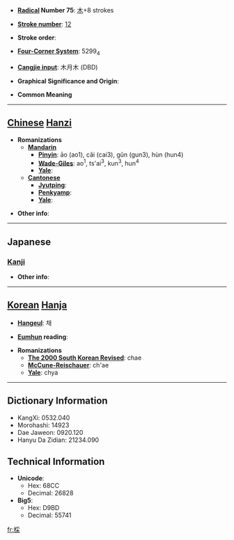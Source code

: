 * '''[[Wiktionary:Chinese radical index| Radical]] Number 75''': [[Wiktionary:Chinese radical index 木|木]]+8 strokes

* '''[[Wiktionary:Chinese total strokes index|Stroke number]]''': [[Wiktionary:Chinese total strokes index 12|12]]

* '''Stroke order''': 

* '''[[Wiktionary:Chinese four corner index|Four-Corner System]]''': 5299<sub>4</sub>

* '''[[Wiktionary:Chinese Cangjie index|Cangjie input]]''': 木月木 (DBD)

* '''Graphical Significance and Origin''': 

* '''Common Meaning'''

----

== [[Chinese]] [[Hanzi]] ==

* '''Romanizations'''
** '''[[Mandarin]]'''
*** '''[[Pinyin]]''': āo (ao1), cǎi (cai3), gǔn (gun3), hùn (hun4)
*** '''[[Wade-Giles]]''': ao<sup>1</sup>, ts'ai<sup>3</sup>, kun<sup>3</sup>, hun<sup>4</sup>
*** '''[[Yale]]''': 
** '''[[Cantonese]]'''
*** '''[[Jyutping]]''':
*** '''[[Penkyamp]]''': 
*** '''[[Yale]]''': 

* '''Other info''': 

----

==Japanese==
===[[Kanji]]===
{{kanji|on readings=[[さい]] (sai)
|kun readings=[[くぬぎ]] (kunugi), [[あらき]] (araki), [[まるき]] (maruki)
}}

* '''Other info''':  

----

== [[Korean]] [[Hanja]] ==

* '''[[Hangeul]]''': 채

* '''[[Eumhun]] reading''': 

* '''Romanizations'''
** '''[[The 2000 South Korean Revised Romanization|The 2000 South Korean Revised]]''': chae
** '''[[McCune-Reischauer]]''': ch'ae
** '''[[Yale]]''': chya

----

== Dictionary Information ==

* KangXi: 0532.040
* Morohashi: 14923
* Dae Jaweon: 0920.120
* Hanyu Da Zidian: 21234.090

== Technical Information ==

* '''Unicode''':
** Hex: 68CC
** Decimal: 26828
* '''Big5''':
** Hex: D9BD
** Decimal: 55741

[[fr:棌]]